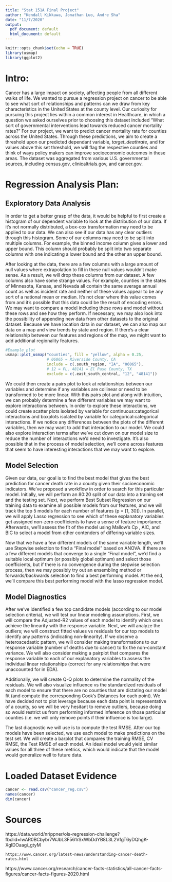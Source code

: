 ```yaml
---
title: "Stat 151A Final Project"
author: "Kendall Kikkawa, Jonathan Luo, Andre Sha"
date: "11/7/2020"
output:
  pdf_document: default
  html_document: default
---
```


```r
knitr::opts_chunk$set(echo = TRUE)
library(usmap)
library(ggplot2)
```
# Intro: 

Cancer has a large impact on society, affecting people from all different walks of life. We wanted to pursue a regression project on cancer to be able to see what sort of relationships and patterns can we draw from key characteristics in the United States at the county level. Our curiosity for pursuing this project lies within a common interest in Healthcare, in which a question we asked ourselves prior to choosing this dataset included “What sort of governmental interventions lead towards reduced cancer mortality rates?” For our project, we want to predict cancer mortality rate for counties across the United States. Through these predictions, we aim to create a threshold upon our predicted dependant variable, *target_deathrate*, and for values above this set threshold, we will flag the respective counties and think of ways policy makers can improve socioeconomic outcomes in these areas. The dataset was aggregated from various U.S. governmental sources, including census.gov, clinicaltrials.gov, and cancer.gov.  

# Regression Analysis Plan: 

## Exploratory Data Analysis

In order to get a better grasp of the data, it would be helpful to first create a histogram of our dependent variable to look at the distribution of our data. If it’s not normally distributed, a box-cox transformation may need to be applied to our data. We can also see if our data has any clear outliers through this histogram. Some of our columns may need to be split into multiple columns. For example, the binned income column gives a lower and upper bound. This column should probably be split into two separate columns with one indicating a lower bound and the other an upper bound.

After looking at the data, there are a few columns with a large amount of null values where extrapolation to fill in these null values wouldn’t make sense. As a result, we will drop these columns from our dataset. A few columns also have some strange values. For example, counties in the states of Minnesota, Kansas, and Nevada all contain the same average annual count as well as incident rate and neither of these values appear to be any sort of a national mean or median. It’s not clear where this value comes from and it’s possible that this data could be the result of encoding errors. We may want to compare a model including these rows and model without these rows and see how they perform. If necessary, we may also look into the possibility of appending new data from other datasets to the original dataset. Because we have location data in our dataset, we can also map our data on a map and view trends by state and region. If there’s a clear relationship between our features and regions of the map, we might want to add additional regionality features.
```r
#Example plot 
usmap::plot_usmap("counties", fill = "yellow", alpha = 0.25,
                  # 06065 = Riverside County, CA
                  include = c(.south_region, "IA", "06065"),
                  # 12 = FL, 48141 = El Paso County, TX
                  exclude = c(.east_south_central, "12", "48141"))
```
  
We could then create a pairs plot to look at relationships between our variables and determine if any variables are collinear or need to be transformed to be more linear. With this pairs plot and along with intuition, we can probably determine a few different variables we may want to explore interactions between. In order to explore these interactions, we could create scatter plots isolated by variable for continuous:categorical interactions and boxplots isolated by variable for categorical:categorical interactions. If we notice any differences between the plots of the different variables, then we may want to add that interaction to our model. We could also explore interaction terms after we’ve cut down on our model size to reduce the number of interactions we’d need to investigate. It’s also possible that in the process of model selection, we’ll come across features that seem to have interesting interactions that we may want to explore.

## Model Selection

Given our data, our goal is to find the best model that gives the best prediction for cancer death rate in a county given their socioeconomic indicators. We’ve proposed a workflow in order to search for this particular model.  Initially, we will perform an 80:20 split of our data into a training set and the testing set. Next, we perform Best Subset Regression on our training data to examine all possible models from our features, and we will track the top 5 models for each number of features (p = [1, 30]). In parallel, we will apply Lasso regression to see which of these explanatory variables get assigned non-zero coefficients to have a sense of feature importance. Afterwards, we’ll assess the fit of the model using Mallow’s Cp , AIC, and BIC to select a model from other contenders of differing variable sizes. 

Now that we have a few different models of the same variable length, we’ll use Stepwise selection to find a “Final model” based on ANOVA.  If there are a few different models that converge to a single “Final model”, we’d find a suitable local optimum (or possibly global optimum) and select those coefficients, but if there is no convergence during the stepwise selection process, then we may possibly try out an ensembling method or forwards/backwards selection to find a best performing model. At the end, we’ll compare this best performing model with the lasso regression model.  
	
## Model Diagnostics

After we’ve identified a few top candidate models (according to our model selection criteria), we will test our linear modeling assumptions. First, we will compare the Adjusted-R2 values of each model to identify which ones achieve the linearity with the response variable. Next, we will analyze the outliers; we will construct fitted values vs residuals for our top models to identify any patterns (indicating non-linearity).  If we observe a heteroscedastic pattern, we will consider making transformations to our response variable (number of deaths due to cancer) to fix the non-constant variance. We will also consider making a pairplot that compares the response variable to each of our explanatory variables to assess the individual linear relationships (correct for any relationships that were unaccounted for in EDA).
 
Additionally, we will create Q-Q plots to determine the normality of the residuals. We will also visualize influence vs the standardized residuals of each model to ensure that there are no counties that are dictating our model fit (and compute the corresponding Cook’s Distances for each point). We have decided not to plot leverage because each data point is representative of a county, so we will be very hesitant to remove outliers, because doing so would restrict us from performing informed inference on those particular counties (i.e. we will only remove points if their influence is too large).  
  
The last diagnostic we will use is to compute the test RMSE. After our top models have been selected, we use each model to make predictions on the test set. We will create a barplot that compares the training RMSE, CV RMSE, the Test RMSE of each model. An ideal model would yield similar values for all three of these metrics, which would indicate that the model would generalize well to future data.
  
# Loaded Dataset Evidence

```r
cancer <- read.csv("cancer_reg.csv")
names(cancer)
dim(cancer)
```

# Sources 

  https://data.world/nrippner/ols-regression-challenge?fbclid=IwAR0BCbybr7WJbL3F561rSxWbDdYB8L3L2VfgT6yDQhgK-XgIDOaagi_gtyM
  
	https://www.cancer.org/latest-news/understanding-cancer-death-rates.html
	
  https://www.cancer.org/research/cancer-facts-statistics/all-cancer-facts-figures/cancer-facts-figures-2020.html
